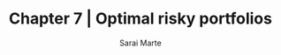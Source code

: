 ---
layout: '@layouts/Blog.astro'
title: Chapter 7 | Optimal risky portfolios
pubDate: 2025-01-23T00:00:00Z 
updatedDate:  2025-01-23T00:00:00Z 
draft: false
author: Sarai Marte
slug: optimal-risky-portfolios
---